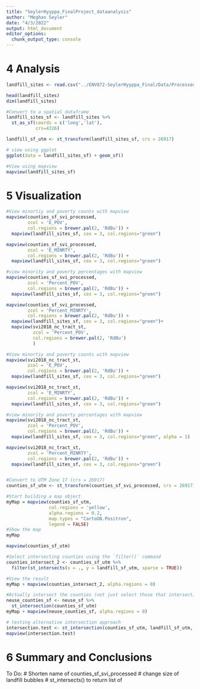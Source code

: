 ```yaml
---
title: "SeylerHyyppa_FinalProject_dataanalysis"
author: "Meghan Seyler"
date: "4/3/2022"
output: html_document
editor_options: 
  chunk_output_type: console
---
```


# 4 Analysis 


```r

landfill_sites <- read.csv("../ENV872-SeylerHyyppa_Final/Data/Processed/SW_FacilityList_processed.csv", stringsAsFactors = TRUE)

head(landfill_sites)
dim(landfill_sites)

#Convert to a spatial dataframe
landfill_sites_sf <- landfill_sites %>% 
  st_as_sf(coords = c('long','lat'),
           crs=4326)

landfill_sf_utm <- st_transform(landfill_sites_sf, crs = 26917)

# view using ggplot
ggplot(data = landfill_sites_sf) + geom_sf()

#View using mapview
mapview(landfill_sites_sf)

```


# 5 Visualization
```r

#View minortiy and poverty counts with mapview
mapview(counties_sf_svi_processed, 
        zcol = 'E_POV', 
        col.regions = brewer.pal(2, 'RdBu')) + 
  mapview(landfill_sites_sf, cex = 3, col.regions="green")

mapview(counties_sf_svi_processed, 
        zcol = 'E_MINRTY', 
        col.regions = brewer.pal(2, 'RdBu')) + 
  mapview(landfill_sites_sf, cex = 3, col.regions="green")

#view minority and poverty percentages with mapview
mapview(counties_sf_svi_processed, 
        zcol = 'Percent_POV', 
        col.regions = brewer.pal(2, 'RdBu')) + 
  mapview(landfill_sites_sf, cex = 3, col.regions="green")

mapview(counties_sf_svi_processed, 
        zcol = 'Percent_MINRTY', 
        col.regions = brewer.pal(2, 'RdBu')) + 
  mapview(landfill_sites_sf, cex = 3, col.regions="green")+
  mapview(svi2018_nc_tract_st,
          zcol = 'Percent_POV', 
          col.regions = brewer.pal(2, 'RdBu')
          )

```

```r


#View minortiy and poverty counts with mapview
mapview(svi2018_nc_tract_st, 
        zcol = 'E_POV', 
        col.regions = brewer.pal(2, 'RdBu')) + 
  mapview(landfill_sites_sf, cex = 3, col.regions="green")

mapview(svi2018_nc_tract_st, 
        zcol = 'E_MINRTY', 
        col.regions = brewer.pal(2, 'RdBu')) + 
  mapview(landfill_sites_sf, cex = 3, col.regions="green")

#view minority and poverty percentages with mapview
mapview(svi2018_nc_tract_st, 
        zcol = 'Percent_POV', 
        col.regions = brewer.pal(2, 'RdBu')) + 
  mapview(landfill_sites_sf, cex = 3, col.regions="green", alpha = 1)

mapview(svi2018_nc_tract_st, 
        zcol = 'Percent_MINRTY', 
        col.regions = brewer.pal(2, 'RdBu')) + 
  mapview(landfill_sites_sf, cex = 3, col.regions="green")



```

```r

#Convert to UTM Zone 17 (crs = 26917)
counties_sf_utm <- st_transform(counties_sf_svi_processed, crs = 26917)

#Start building a map object
myMap = mapview(counties_sf_utm, 
                col.regions = 'yellow', 
                alpha.regions = 0.2,
                map.types = "CartoDB.Positron",
                legend = FALSE)
#Show the map
myMap

mapview(counties_sf_utm)

#Select intersecting counties using the `filter()` command
counties_intersect_2 <- counties_sf_utm %>% 
  filter(st_intersects(x = ., y = landfill_sf_utm, sparse = TRUE))

#View the result
myMap + mapview(counties_intersect_2, alpha.regions = 0)

#Actually intersect the counties (not just select those that intersect)
neuse_counties_sf <- neuse_sf %>% 
  st_intersection(counties_sf_utm)
myMap + mapview(neuse_counties_sf, alpha.regions = 0)

# testing alternative intersection approach 
intersection.test <- st_intersection(counties_sf_utm, landfill_sf_utm, sparse=FALSE)
mapview(intersection.test)
```

# 6 Summary and Conclusions


To Do: 
# Shorten name of counties_sf_svi_processed
# change size of landfill bubbles
# st_intersects() to return list of 

